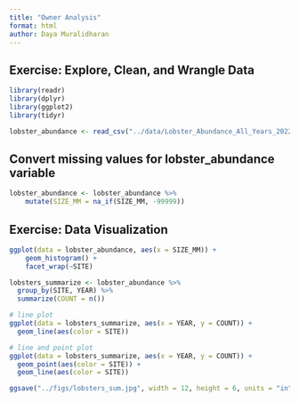 ```yaml
---
title: "Owner Analysis"
format: html
author: Daya Muralidharan
---
```


## Exercise: Explore, Clean, and Wrangle Data

```r
library(readr)
library(dplyr)
library(ggplot2)
library(tidyr)
```

```r
lobster_abundance <- read_csv("../data/Lobster_Abundance_All_Years_20220829.csv")
```

## Convert missing values for lobster_abundance variable


```r
lobster_abundance <- lobster_abundance %>% 
    mutate(SIZE_MM = na_if(SIZE_MM, -99999))
```

## Exercise: Data Visualization

```r
ggplot(data = lobster_abundance, aes(x = SIZE_MM)) +
    geom_histogram() +
    facet_wrap(~SITE)
```
```r
lobsters_summarize <- lobster_abundance %>% 
  group_by(SITE, YEAR) %>% 
  summarize(COUNT = n())
```

```r
# line plot
ggplot(data = lobsters_summarize, aes(x = YEAR, y = COUNT)) +
  geom_line(aes(color = SITE)) 

# line and point plot
ggplot(data = lobsters_summarize, aes(x = YEAR, y = COUNT)) +
  geom_point(aes(color = SITE)) +
  geom_line(aes(color = SITE)) 
```

```r
ggsave("../figs/lobsters_sum.jpg", width = 12, height = 6, units = "in")
```

